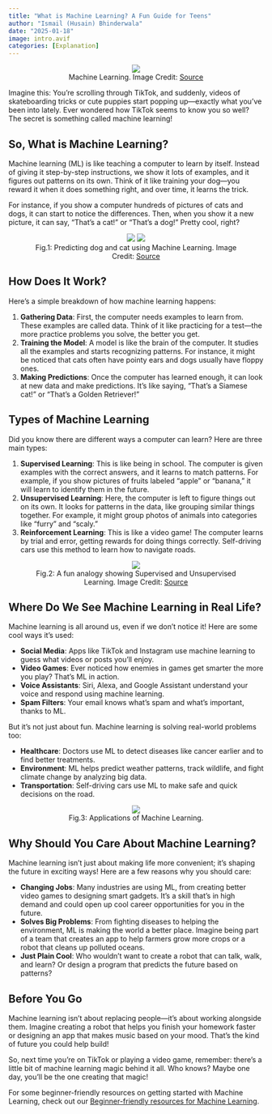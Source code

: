```yaml
---
title: "What is Machine Learning? A Fun Guide for Teens"
author: "Ismail (Husain) Bhinderwala"
date: "2025-01-18"
image: intro.avif
categories: [Explanation]
---
```


<figure style="text-align: center;">
  ![](intro.avif)
  <figcaption>Machine Learning. Image Credit: [Source](https://img.freepik.com/premium-photo/3d-rendering-robot-learning-machine-learning-with-education-hud-interface_493806-5980.jpg?semt=ais_hybrid)</figcaption>
</figure>

Imagine this: You’re scrolling through TikTok, and suddenly, videos of skateboarding tricks or cute puppies start popping up—exactly what you’ve been into lately. Ever wondered how TikTok seems to know you so well? The secret is something called machine learning!

## So, What is Machine Learning?
Machine learning (ML) is like teaching a computer to learn by itself. Instead of giving it step-by-step instructions, we show it lots of examples, and it figures out patterns on its own. Think of it like training your dog—you reward it when it does something right, and over time, it learns the trick.

For instance, if you show a computer hundreds of pictures of cats and dogs, it can start to notice the differences. Then, when you show it a new picture, it can say, “That’s a cat!” or “That’s a dog!” Pretty cool, right?

<figure style="text-align: center;">
 ![](dog.png)  ![](cat.png) 
<figcaption>Fig.1: Predicting dog and cat using Machine Learning. Image Credit: [Source](https://www.geeksforgeeks.org/cat-dog-classification-using-convolutional-neural-network-in-python/)</figcaption>
</figure>

## How Does It Work?
Here’s a simple breakdown of how machine learning happens:

1. **Gathering Data**: First, the computer needs examples to learn from. These examples are called data. Think of it like practicing for a test—the more practice problems you solve, the better you get.
2. **Training the Model**: A model is like the brain of the computer. It studies all the examples and starts recognizing patterns. For instance, it might be noticed that cats often have pointy ears and dogs usually have floppy ones.
3. **Making Predictions**: Once the computer has learned enough, it can look at new data and make predictions. It’s like saying, “That’s a Siamese cat!” or “That’s a Golden Retriever!”

## Types of Machine Learning
Did you know there are different ways a computer can learn? Here are three main types:

1. **Supervised Learning**: This is like being in school. The computer is given examples with the correct answers, and it learns to match patterns. For example, if you show pictures of fruits labeled “apple” or “banana,” it will learn to identify them in the future.
2. **Unsupervised Learning**: Here, the computer is left to figure things out on its own. It looks for patterns in the data, like grouping similar things together. For example, it might group photos of animals into categories like “furry” and “scaly.”
3. **Reinforcement Learning**: This is like a video game! The computer learns by trial and error, getting rewards for doing things correctly. Self-driving cars use this method to learn how to navigate roads.

<figure style="text-align: center;">
  ![](learning.jpg)
  <figcaption>Fig.2: A fun analogy showing Supervised and Unsupervised Learning. Image Credit: [Source](https://www.javatpoint.com/difference-between-supervised-and-unsupervised-learning)</figcaption>
</figure>

## Where Do We See Machine Learning in Real Life?
Machine learning is all around us, even if we don’t notice it! Here are some cool ways it’s used:

- **Social Media**: Apps like TikTok and Instagram use machine learning to guess what videos or posts you’ll enjoy.
- **Video Games**: Ever noticed how enemies in games get smarter the more you play? That’s ML in action.
- **Voice Assistants**: Siri, Alexa, and Google Assistant understand your voice and respond using machine learning.
- **Spam Filters**: Your email knows what’s spam and what’s important, thanks to ML.

But it’s not just about fun. Machine learning is solving real-world problems too:

- **Healthcare**: Doctors use ML to detect diseases like cancer earlier and to find better treatments.
- **Environment**: ML helps predict weather patterns, track wildlife, and fight climate change by analyzing big data.
- **Transportation**: Self-driving cars use ML to make safe and quick decisions on the road.

<figure style="text-align: center;">
  ![](app.jpg)
  <figcaption>Fig.3: Applications of Machine Learning.</figcaption>
</figure>

## Why Should You Care About Machine Learning?
Machine learning isn’t just about making life more convenient; it’s shaping the future in exciting ways! Here are a few reasons why you should care:

- **Changing Jobs**: Many industries are using ML, from creating better video games to designing smart gadgets. It’s a skill that’s in high demand and could open up cool career opportunities for you in the future.
- **Solves Big Problems**: From fighting diseases to helping the environment, ML is making the world a better place. Imagine being part of a team that creates an app to help farmers grow more crops or a robot that cleans up polluted oceans.
- **Just Plain Cool**: Who wouldn’t want to create a robot that can talk, walk, and learn? Or design a program that predicts the future based on patterns?

## Before You Go
Machine learning isn’t about replacing people—it’s about working alongside them. Imagine creating a robot that helps you finish your homework faster or designing an app that makes music based on your mood. That’s the kind of future you could help build!

So, next time you’re on TikTok or playing a video game, remember: there’s a little bit of machine learning magic behind it all. Who knows? Maybe one day, you’ll be the one creating that magic!

For some beginner-friendly resources on getting started with Machine Learning, check out our [Beginner-friendly resources for Machine Learning](https://towardsdatascience.com/beginner-friendly-resources-for-machine-learning-fd198f844dc3).